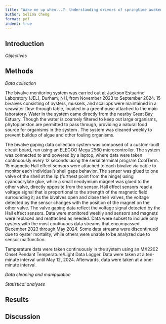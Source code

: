```yaml
---
title: "Wake me up when...?: Understanding drivers of springtime awakening in eastern oysters (*Crassostrea virginica*)"
author: Selina Cheng
format: pdf
indent: true
---
```


## Introduction

*Objectives*

## Methods

*Data collection*


The bivalve monitoring system was carried out at Jackson Estuarine Laboratory (JEL), Durham, NH, from November 2023 to September 2024. 15 bivalves consisting of oysters, mussels, and scallops were maintained in a seawater flow-through table, located in a greenhouse attached to the main laboratory. Water in the system came directly from the nearby Great Bay Estuary. Though the water is coarsely filtered to keep out large organisms, phytoplankton are permitted to pass through, providing a natural food source for organisms in the system . The system was cleaned weekly to prevent buildup of algae and other fouling organisms.
  
  
The bivalve gaping data collection system was composed of a custom-built circuit board, run using an ELEGOO Mega 2560  microcontroller. The system was connected to and powered by a laptop, where data were taken continuously every 12 seconds using the serial terminal program CoolTerm. 15 magnetic Hall  effect sensors were attached to each bivalve via cable to monitor each individual’s shell gape behavior. The sensor was glued to one valve of the shell at the lip (furthest point from the hinge) using cyanoacrylate glue, while a small neodymium magnet was glued to the other valve, directly opposite from the sensor. Hall effect sensors read a voltage signal that is proportional to the strength of the magnetic field surrounding it; as the bivalves open and close their valves, the voltage detected by the sensor changes with the position of the magnet on the other valve. The valve gaping data reflect the voltage signal detected by the Hall effect sensors. Data were monitored weekly and sensors and magnets were replaced and reattached as needed. Data were subset to include only oysters with the most continuous data streams that encompassed December 2023 through May 2024. Some data streams were discontinued due to oyster mortality, while others were unable to be analyzed due to sensor malfunction.

Temperature data were taken continuously in the system using an MX2202 Onset Pendant Temperature/Light Data Logger. Data were taken at a ten-minute interval until May 12, 2024. Afterwards, data were taken at a one-minute interval. 

*Data cleaning and manipulation*

*Statistical analyses*

## Results

## Discussion
